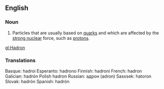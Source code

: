 ==English==
===Noun===
#Particles that are usually based on [[quark]]s and which are affected by the [[strong nuclear]] force, such as [[proton]]s.

[[gl:Hadron]]

===Translations===
Basque: hadroi
Esperanto: hadrono
Finnish: hadroni
French:	hadron	
Galician: hadrón
Polish	hadron
Russian: адрон (adron)
Sasxsek: hatoron
Slovak:	hadrón	
Spanish: hadrón